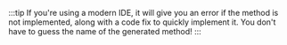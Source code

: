 :::tip
If you're using a modern IDE, it will give you an error if the method is not implemented, along with a code fix to quickly implement it. You don't have to guess the name of the generated method!
:::